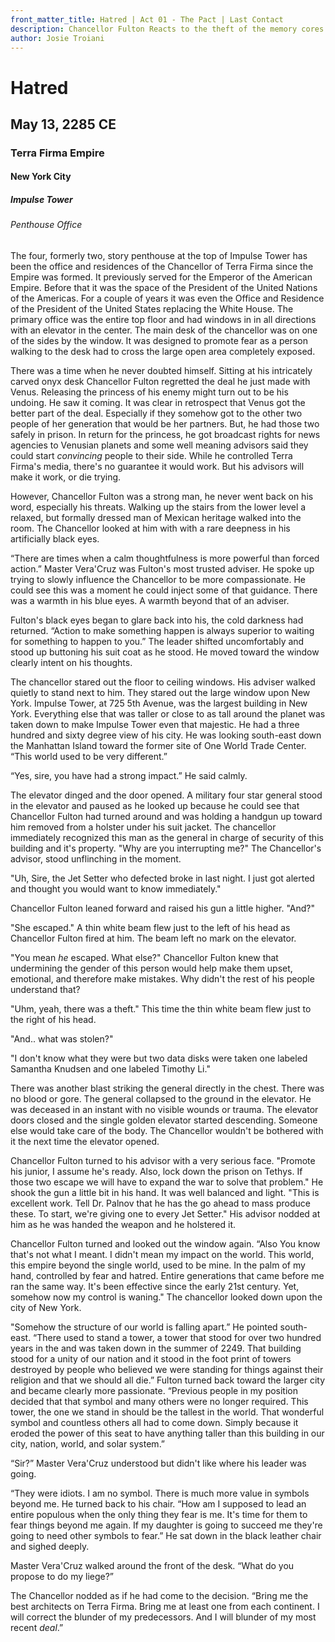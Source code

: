 ```yaml
---
front_matter_title: Hatred | Act 01 - The Pact | Last Contact
description: Chancellor Fulton Reacts to the theft of the memory cores from the underground vault and plans for a new system of control.
author: Josie Troiani
---
```

# Hatred

## May 13, 2285 CE

### Terra Firma Empire

#### New York City

##### Impulse Tower

###### Penthouse Office

The four, formerly two, story penthouse at the top of Impulse Tower has been the office and residences of the Chancellor of Terra Firma since the Empire was formed. It previously served for the Emperor of the American Empire. Before that it was the space of the President of the United Nations of the Americas. For a couple of years it was even the Office and Residence of the President of the United States replacing the White House. The primary office was the entire top floor and had windows in in all directions with an elevator in the center. The main desk of the chancellor was on one of the sides by the window. It was designed to promote fear as a person walking to the desk had to cross the large open area completely exposed.

There was a time when he never doubted himself. Sitting at his intricately carved onyx desk Chancellor Fulton regretted the deal he just made with Venus. Releasing the princess of his enemy might turn out to be his undoing. He saw it coming. It was clear in retrospect that Venus got the better part of the deal. Especially if they somehow got to the other two people of her generation that would be her partners. But, he had those two safely in prison. In return for the princess, he got broadcast rights for news agencies to Venusian planets and some well meaning advisors said they could start *convincing* people to their side. While he controlled Terra Firma's media, there's no guarantee it would work. But his advisors will make it work, or die trying.

However, Chancellor Fulton was a strong man, he never went back on his word, especially his threats. Walking up the stairs from the lower level a relaxed, but formally dressed man of Mexican heritage walked into the room. The Chancellor looked at him with with a rare deepness in his artificially black eyes.

“There are times when a calm thoughtfulness is more powerful than forced action.” Master Vera'Cruz was Fulton's most trusted adviser. He spoke up trying to slowly influence the Chancellor to be more compassionate. He could see this was a moment he could inject some of that guidance. There was a warmth in his blue eyes. A warmth beyond that of an adviser.

Fulton's black eyes began to glare back into his, the cold darkness had returned. “Action to make something happen is always superior to waiting for something to happen to you.” The leader shifted uncomfortably and stood up buttoning his suit coat as he stood. He moved toward the window clearly intent on his thoughts.

The chancellor stared out the floor to ceiling windows. His adviser walked quietly to stand next to him. They stared out the large window upon New York. Impulse Tower, at 725 5th Avenue, was the largest building in New York. Everything else that was taller or close to as tall around the planet was taken down to make Impulse Tower even that majestic. He had a three hundred and sixty degree view of his city. He was looking south-east down the Manhattan Island toward the former site of One World Trade Center. “This world used to be very different.”

“Yes, sire, you have had a strong impact.” He said calmly.

The elevator dinged and the door opened. A military four star general stood in the elevator and paused as he looked up because he could see that Chancellor Fulton had turned around and was holding a handgun up toward him removed from a holster under his suit jacket. The chancellor immediately recognized this man as the general in charge of security of this building and it's property. "Why are you interrupting me?" The Chancellor's advisor, stood unflinching in the moment.

"Uh, Sire, the Jet Setter who defected broke in last night. I just got alerted and thought you would want to know immediately."

Chancellor Fulton leaned forward and raised his gun a little higher. "And?"

"She escaped." A thin white beam flew just to the left of his head as Chancellor Fulton fired at him. The beam left no mark on the elevator.

"You mean *he* escaped. What else?" Chancellor Fulton knew that undermining the gender of this person would help make them upset, emotional, and therefore make mistakes. Why didn't the rest of his people understand that?

"Uhm, yeah, there was a theft." This time the thin white beam flew just to the right of his head.

"And.. what was stolen?"

"I don't know what they were but two data disks were taken one labeled Samantha Knudsen and one labeled Timothy Li."

There was another blast striking the general directly in the chest. There was no blood or gore. The general collapsed to the ground in the elevator. He was deceased in an instant with no visible wounds or trauma. The elevator doors closed and the single golden elevator started descending. Someone else would take care of the body. The Chancellor wouldn't be bothered with it the next time the elevator opened.

Chancellor Fulton turned to his advisor with a very serious face. "Promote his junior, I assume he's ready. Also, lock down the prison on Tethys. If those two escape we will have to expand the war to solve that problem." He shook the gun a little bit in his hand. It was well balanced and light. "This is excellent work. Tell Dr. Palnov that he has the go ahead to mass produce these. To start, we're giving one to every Jet Setter." His advisor nodded at him as he was handed the weapon and he holstered it.

Chancellor Fulton turned and looked out the window again. “Also You know that's not what I meant. I didn't mean my impact on the world. This world, this empire beyond the single world, used to be mine. In the palm of my hand, controlled by fear and hatred. Entire generations that came before me ran the same way. It's been effective since the early 21st century. Yet, somehow now my control is waning." The chancellor looked down upon the city of New York.

"Somehow the structure of our world is falling apart.” He pointed south-east. “There used to stand a tower, a tower that stood for over two hundred years in the and was taken down in the summer of 2249. That building stood for a unity of our nation and it stood in the foot print of towers destroyed by people who believed we were standing for things against their religion and that we should all die.” Fulton turned back toward the larger city and became clearly more passionate. “Previous people in my position decided that that symbol and many others were no longer required. This tower, the one we stand in should be the tallest in the world. That wonderful symbol and countless others all had to come down. Simply because it eroded the power of this seat to have anything taller than this building in our city, nation, world, and solar system.”

“Sir?” Master Vera'Cruz understood but didn't like where his leader was going.

“They were idiots. I am no symbol. There is much more value in symbols beyond me. He turned back to his chair. “How am I supposed to lead an entire populous when the only thing they fear is me. It's time for them to fear things beyond me again. If my daughter is going to succeed me they're going to need other symbols to fear.” He sat down in the black leather chair and sighed deeply.

Master Vera'Cruz walked around the front of the desk. “What do you propose to do my liege?”

The Chancellor nodded as if he had come to the decision. “Bring me the best architects on Terra Firma. Bring me at least one from each continent. I will correct the blunder of my predecessors. And I will blunder of my most recent *deal*.”
